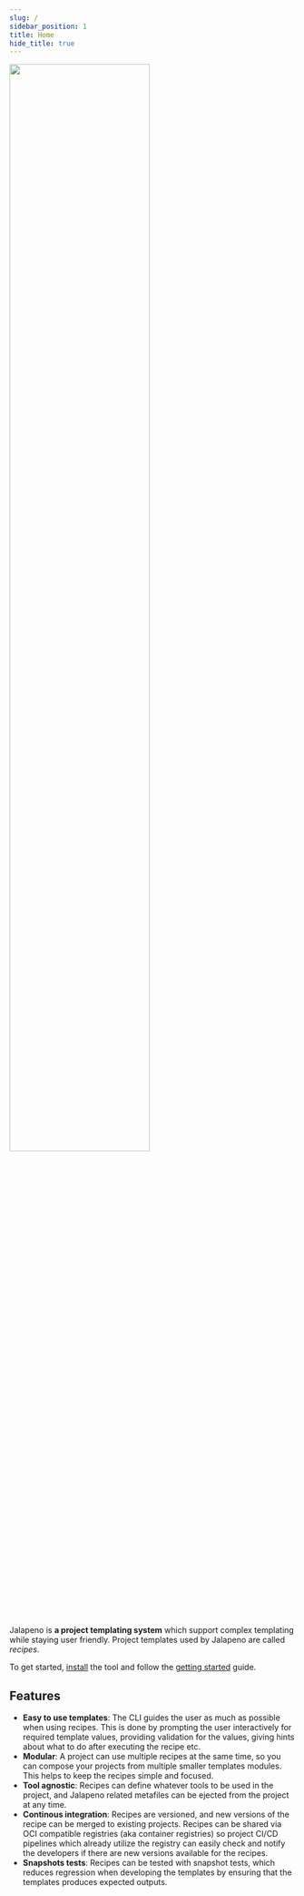 ```yaml
---
slug: /
sidebar_position: 1
title: Home
hide_title: true
---
```


<div style={{ textAlign: "center", marginBottom: "40px" }}>
  <img src="img/logo.png" width="70%" />
</div>

Jalapeno is **a project templating system** which support complex templating while staying user friendly. Project templates used by Jalapeno are called _recipes_.

To get started, [install](/installation) the tool and follow the [getting started](/usage#getting-started) guide.

## Features

- **Easy to use templates**: The CLI guides the user as much as possible when using recipes. This is done by prompting the user interactively for required template values, providing validation for the values, giving hints about what to do after executing the recipe etc.
- **Modular**: A project can use multiple recipes at the same time, so you can compose your projects from multiple smaller templates modules. This helps to keep the recipes simple and focused.
- **Tool agnostic**: Recipes can define whatever tools to be used in the project, and Jalapeno related metafiles can be ejected from the project at any time.
- **Continous integration**: Recipes are versioned, and new versions of the recipe can be merged to existing projects. Recipes can be shared via OCI compatible registries (aka container registries) so project CI/CD pipelines which already utilize the registry can easily check and notify the developers if there are new versions available for the recipes.
- **Snapshots tests**: Recipes can be tested with snapshot tests, which reduces regression when developing the templates by ensuring that the templates produces expected outputs.
